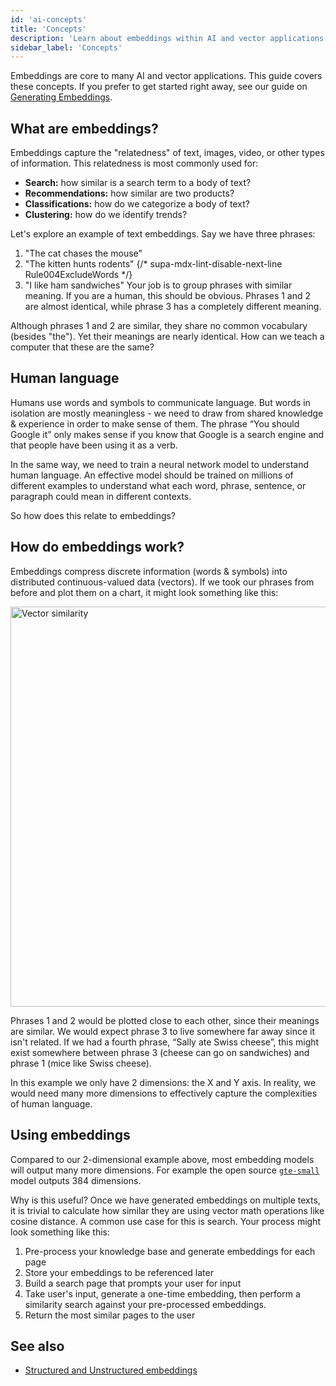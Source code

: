 ```yaml
---
id: 'ai-concepts'
title: 'Concepts'
description: 'Learn about embeddings within AI and vector applications.'
sidebar_label: 'Concepts'
---
```


Embeddings are core to many AI and vector applications. This guide covers these concepts. If you prefer to get started right away, see our guide on [Generating Embeddings](/docs/guides/ai/quickstarts/generate-text-embeddings).

## What are embeddings?

Embeddings capture the "relatedness" of text, images, video, or other types of information. This relatedness is most commonly used for:

- **Search:** how similar is a search term to a body of text?
- **Recommendations:** how similar are two products?
- **Classifications:** how do we categorize a body of text?
- **Clustering:** how do we identify trends?

Let's explore an example of text embeddings. Say we have three phrases:

1. "The cat chases the mouse"
2. "The kitten hunts rodents"
   {/* supa-mdx-lint-disable-next-line Rule004ExcludeWords */}
3. "I like ham sandwiches"
   Your job is to group phrases with similar meaning. If you are a human, this should be obvious. Phrases 1 and 2 are almost identical, while phrase 3 has a completely different meaning.

Although phrases 1 and 2 are similar, they share no common vocabulary (besides "the"). Yet their meanings are nearly identical. How can we teach a computer that these are the same?

## Human language

Humans use words and symbols to communicate language. But words in isolation are mostly meaningless - we need to draw from shared knowledge & experience in order to make sense of them. The phrase “You should Google it” only makes sense if you know that Google is a search engine and that people have been using it as a verb.

In the same way, we need to train a neural network model to understand human language. An effective model should be trained on millions of different examples to understand what each word, phrase, sentence, or paragraph could mean in different contexts.

So how does this relate to embeddings?

## How do embeddings work?

Embeddings compress discrete information (words & symbols) into distributed continuous-valued data (vectors). If we took our phrases from before and plot them on a chart, it might look something like this:

<img src="/docs/img/ai/vector-similarity.png" alt="Vector similarity" width="640" height="640" />

Phrases 1 and 2 would be plotted close to each other, since their meanings are similar. We would expect phrase 3 to live somewhere far away since it isn't related. If we had a fourth phrase, “Sally ate Swiss cheese”, this might exist somewhere between phrase 3 (cheese can go on sandwiches) and phrase 1 (mice like Swiss cheese).

In this example we only have 2 dimensions: the X and Y axis. In reality, we would need many more dimensions to effectively capture the complexities of human language.

## Using embeddings

Compared to our 2-dimensional example above, most embedding models will output many more dimensions. For example the open source [`gte-small`](https://huggingface.co/Supabase/gte-small) model outputs 384 dimensions.

Why is this useful? Once we have generated embeddings on multiple texts, it is trivial to calculate how similar they are using vector math operations like cosine distance. A common use case for this is search. Your process might look something like this:

1. Pre-process your knowledge base and generate embeddings for each page
2. Store your embeddings to be referenced later
3. Build a search page that prompts your user for input
4. Take user's input, generate a one-time embedding, then perform a similarity search against your pre-processed embeddings.
5. Return the most similar pages to the user

## See also

- [Structured and Unstructured embeddings](/docs/guides/ai/structured-unstructured)
